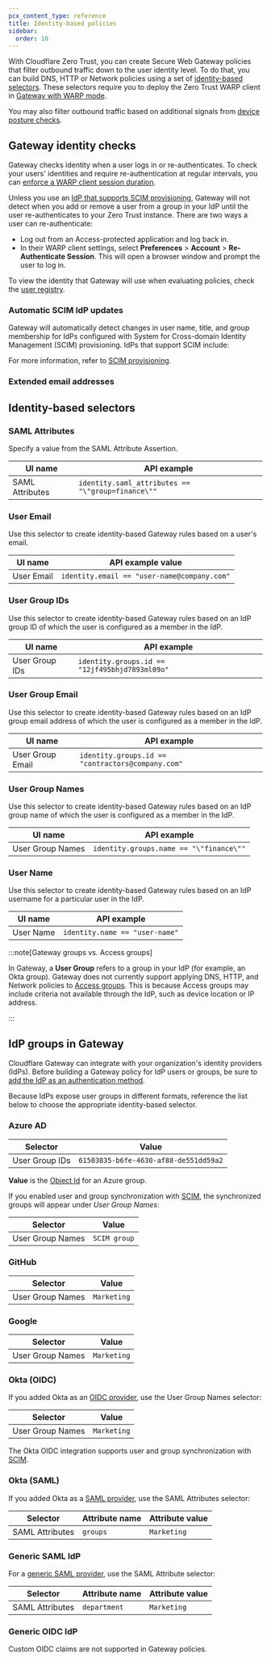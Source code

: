 ```yaml
---
pcx_content_type: reference
title: Identity-based policies
sidebar:
  order: 10
---
```



With Cloudflare Zero Trust, you can create Secure Web Gateway policies that filter outbound traffic down to the user identity level. To do that, you can build DNS, HTTP or Network policies using a set of [identity-based selectors](#identity-based-selectors). These selectors require you to deploy the Zero Trust WARP client in [Gateway with WARP mode](/cloudflare-one/connections/connect-devices/warp/configure-warp/warp-modes/).

You may also filter outbound traffic based on additional signals from [device posture checks](/cloudflare-one/identity/devices/).

## Gateway identity checks

Gateway checks identity when a user logs in or re-authenticates. To check your users' identities and require re-authentication at regular intervals, you can [enforce a WARP client session duration](/cloudflare-one/connections/connect-devices/warp/configure-warp/warp-sessions/).

Unless you use an [IdP that supports SCIM provisioning](#automatic-scim-idp-updates), Gateway will not detect when you add or remove a user from a group in your IdP until the user re-authenticates to your Zero Trust instance. There are two ways a user can re-authenticate:

- Log out from an Access-protected application and log back in.
- In their WARP client settings, select **Preferences** > **Account** > **Re-Authenticate Session**. This will open a browser window and prompt the user to log in.

To view the identity that Gateway will use when evaluating policies, check the [user registry](/cloudflare-one/insights/logs/users/).

### Automatic SCIM IdP updates

Gateway will automatically detect changes in user name, title, and group membership for IdPs configured with System for Cross-domain Identity Management (SCIM) provisioning. IdPs that support SCIM include:

<Render file="access/scim-supported-idps" />

For more information, refer to [SCIM provisioning](/cloudflare-one/identity/users/scim/).

### Extended email addresses

<Render file="gateway/extended-email" />

## Identity-based selectors

### SAML Attributes

Specify a value from the SAML Attribute Assertion.

| UI name         | API example                                       |
| --------------- | ------------------------------------------------- |
| SAML Attributes | `identity.saml_attributes == "\"group=finance\""` |

### User Email

Use this selector to create identity-based Gateway rules based on a user's email.

| UI name    | API example value                           |
| ---------- | ------------------------------------------- |
| User Email | `identity.email == "user-name@company.com"` |

### User Group IDs

Use this selector to create identity-based Gateway rules based on an IdP group ID of which the user is configured as a member in the IdP.

| UI name        | API example                                    |
| -------------- | ---------------------------------------------- |
| User Group IDs | `identity.groups.id == "12jf495bhjd7893ml09o"` |

### User Group Email

Use this selector to create identity-based Gateway rules based on an IdP group email address of which the user is configured as a member in the IdP.

| UI name          | API example                                       |
| ---------------- | ------------------------------------------------- |
| User Group Email | `identity.groups.id == "contractors@company.com"` |

### User Group Names

Use this selector to create identity-based Gateway rules based on an IdP group name of which the user is configured as a member in the IdP.

| UI name          | API example                             |
| ---------------- | --------------------------------------- |
| User Group Names | `identity.groups.name == "\"finance\""` |

### User Name

Use this selector to create identity-based Gateway rules based on an IdP username for a particular user in the IdP.

| UI name   | API example                    |
| --------- | ------------------------------ |
| User Name | `identity.name == "user-name"` |

:::note[Gateway groups vs. Access groups]

In Gateway, a **User Group** refers to a group in your IdP (for example, an Okta group). Gateway does not currently support applying DNS, HTTP, and Network policies to [Access groups](/cloudflare-one/identity/users/groups/). This is because Access groups may include criteria not available through the IdP, such as device location or IP address.

:::

## IdP groups in Gateway

Cloudflare Gateway can integrate with your organization's identity providers (IdPs). Before building a Gateway policy for IdP users or groups, be sure to [add the IdP as an authentication method](/cloudflare-one/identity/idp-integration/).

Because IdPs expose user groups in different formats, reference the list below to choose the appropriate identity-based selector.

### Azure AD

| Selector       | Value                                 |
| -------------- | ------------------------------------- |
| User Group IDs | `61503835-b6fe-4630-af88-de551dd59a2` |

**Value** is the [Object Id](/cloudflare-one/identity/idp-integration/entra-id/#azure-groups-in-zero-trust-policies) for an Azure group.

If you enabled user and group synchronization with [SCIM](/cloudflare-one/identity/idp-integration/entra-id/#synchronize-users-and-groups), the synchronized groups will appear under _User Group Names_:

| Selector         | Value        |
| ---------------- | ------------ |
| User Group Names | `SCIM group` |

### GitHub

| Selector         | Value       |
| ---------------- | ----------- |
| User Group Names | `Marketing` |

### Google

| Selector         | Value       |
| ---------------- | ----------- |
| User Group Names | `Marketing` |

### Okta (OIDC)

If you added Okta as an [OIDC provider](/cloudflare-one/identity/idp-integration/okta/), use the User Group Names selector:

| Selector         | Value       |
| ---------------- | ----------- |
| User Group Names | `Marketing` |

The Okta OIDC integration supports user and group synchronization with [SCIM](/cloudflare-one/identity/idp-integration/okta/#synchronize-users-and-groups).

### Okta (SAML)

If you added Okta as a [SAML provider](/cloudflare-one/identity/idp-integration/okta-saml/), use the SAML Attributes selector:

| Selector        | Attribute name | Attribute value |
| --------------- | -------------- | --------------- |
| SAML Attributes | `groups`       | `Marketing`     |

### Generic SAML IdP

For a [generic SAML provider](/cloudflare-one/identity/idp-integration/generic-saml/), use the SAML Attribute selector:

| Selector        | Attribute name | Attribute value |
| --------------- | -------------- | --------------- |
| SAML Attributes | `department`   | `Marketing`     |

### Generic OIDC IdP

Custom OIDC claims are not supported in Gateway policies.
